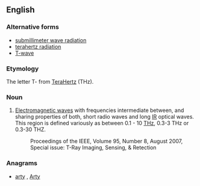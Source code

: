 ==English==
{{wikipedia}}

===Alternative forms===
* [[submillimeter wave radiation]]
* [[terahertz radiation]]
* [[T-wave]]

===Etymology===
The letter T- from [[terahertz|TeraHertz]] (THz).

===Noun===
{{en-noun}}

# {{context|engineering|lang=en}} [[Electromagnetic wave]]s with frequencies intermediate between, and sharing properties of both, short radio waves and long [[IR]] optical waves. This region is defined variously as between 0.1 - 10 [[THz]], 0.3-3 THz or 0.3-30 THZ.
#: Proceedings of the IEEE, Volume 95, Number 8, August 2007, Special issue: T-Ray Imaging, Sensing, & Retection

===Anagrams===
* [[arty#English|arty]] , [[Arty#English|Arty]]